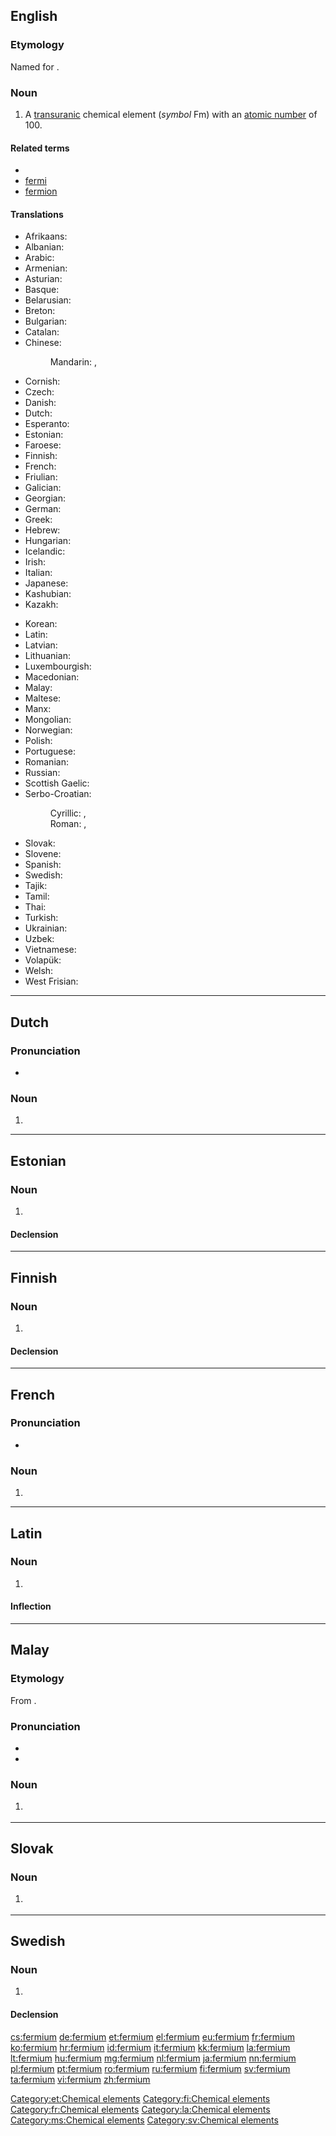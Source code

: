 {{also|Fermium}}
==English==

{{elements|Fm|einsteinium|Es|mendelevium|Md}}

===Etymology===
Named for {{w|Enrico Fermi}}.

===Noun===
{{en-noun|-}}
{{wikipedia}}

# A [[transuranic]] chemical element (''symbol'' Fm) with an [[atomic number]] of 100.

====Related terms====
* {{w|Enrico Fermi|Fermi}}
* [[fermi]]
* [[fermion]]

====Translations====
{{trans-top|chemical element}}
* Afrikaans: {{t|af|fermium}}
* Albanian: {{t|sq|fermium}}
* Arabic: {{t|ar|فرميوم|tr=fírmiyum|m}}
* Armenian: {{t|hy|ֆերմիում|tr=fermium}}
* Asturian: {{t|ast|fermiu|m}}
* Basque: {{t|eu|fermioa}}
* Belarusian: {{t|be|фермiй|tr=férmij|m}}
* Breton: {{t|br|fermiom}}
* Bulgarian: {{t|bg|фермий|m|tr=férmij}}
* Catalan: {{t|ca|fermi|m}}
* Chinese:
*: Mandarin: {{t+|cmn|鐨}}, {{t+|cmn|镄|tr=fèi}}
* Cornish: {{t|kw|fermyum}}
* Czech: {{t+|cs|fermium}}
* Danish: {{t|da|fermium}}
* Dutch: {{t+|nl|fermium|n}}
* Esperanto: {{t|eo|fermio}}
* Estonian: {{t+|et|fermium}}
* Faroese: {{t|fo|fermium}}
* Finnish: {{t+|fi|fermium}}
* French: {{t+|fr|fermium|m}}
* Friulian: {{t|fur|fermi}}
* Galician: {{t+|gl|fermio|m}}
* Georgian: {{t|ka|ფერმიუმი|tr=p‘ermiumi}}
* German: {{t+|de|Fermium|n}}
* Greek: {{t+|el|φέρμιο|n|tr=férmio}}
* Hebrew: {{t+|he|פרמיום|tr=férmiyum}}
* Hungarian: {{t+|hu|fermium}}
* Icelandic: {{t+|is|fermín}}
* Irish: {{t|ga|fearmiam}}
* Italian: {{t+|it|fermio|m}}
* Japanese: {{t+|ja|フェルミウム|tr=ferumiumu}}
* Kashubian: {{t|csb|ferm}}
* Kazakh: {{t|kk|фермий|tr=fermii|sc=Cyrl}}
{{trans-mid}}
* Korean: {{t+|ko|페르뮴|tr=pereumyum}}
* Latin: {{t+|la|fermium|n}}
* Latvian: {{t|lv|fermijs}}
* Lithuanian: {{t+|lt|fermis}}
* Luxembourgish: {{t|lb|Fermium|n}}
* Macedonian: {{t|mk|фермиум|tr=férmium|m}}
* Malay: {{t|ms|fermium}}
* Maltese: {{t|mt|fermjum}}
* Manx: {{t|gv|fermium}}
* Mongolian: {{t|mn|ферми|tr=fermi}}
* Norwegian: {{t|no|fermium}}
* Polish: {{t+|pl|ferm|m}}
* Portuguese: {{t+|pt|férmio|m}}
* Romanian: {{t+|ro|fermiu|n}}
* Russian: {{t+|ru|фермий|m|tr=férmij}}
* Scottish Gaelic: {{t|gd|feirmiam}}
* Serbo-Croatian:
*: Cyrillic: {{t|sh|фермиj|m}}, {{t|sh|фермиjум|m}}
*: Roman: {{t|sh|fermij|m}}, {{t|sh|fermijum|m}}
* Slovak: {{t|sk|fermium}}
* Slovene: {{t+|sl|fermij}}
* Spanish: {{t+|es|fermio|m}}
* Swedish: {{t+|sv|fermium|n}}
* Tajik: {{t|tg|fermi'}}
* Tamil: {{t|ta|வெளுகன்|tr=veLugan}}
* Thai: {{t|th|เฟอร์เมียม|tr=foemiam}}
* Turkish: {{t+|tr|fermiyum}}
* Ukrainian: {{t|uk|фермiй|tr=férmij|m}}
* Uzbek: {{t|uz|фермий|tr=fermiy|sc=Cyrl}}
* Vietnamese: {{t|vi|fecmi}}
* Volapük: {{t|vo|fermin}}
* Welsh: {{t|cy|ffermiwm}}
* West Frisian: {{t|fy|fermium}}
{{trans-bottom}}

----

==Dutch==
{{wikipedia|lang=nl}}
{{elements|Fm|einsteinium|Es|mendelevium|Md|lang=nl}}

===Pronunciation===
* {{audio|Nl-fermium.ogg|Audio}}

===Noun===
{{nl-noun|n|-|-}}

# {{l|en|fermium}}

----

==Estonian==

===Noun===
{{et-noun|fermiumi|fermiumi|par2=fermiumit}}

# {{l|en|fermium}}

====Declension====
{{et-decl-seminar|fermium}}
{{et-decl-redel|fermium}}

[[Category:et:Chemical elements]]

----

==Finnish==
{{wikipedia|lang=fi}}

===Noun===
{{fi-noun}}

# {{l|en|fermium}}

====Declension====
{{fi-decl-risti|fermium|i=0}}

[[Category:fi:Chemical elements]]

----

==French==
{{wikipedia|lang=fr}}

===Pronunciation===
* {{IPA|/fɛʁ.mjɔm/|lang=fr}}

===Noun===
{{fr-noun|m|-}}

# {{l|en|fermium}}

[[Category:fr:Chemical elements]]

----

==Latin==
{{wikipedia|lang=la}}

===Noun===
{{la-noun|fermium|fermii|fermiī|n|second}}

# {{l|en|fermium}}

====Inflection====
{{la-decl-2nd-N|fermi}}

[[Category:la:Chemical elements]]

----

==Malay==
{{wikipedia|lang=ms}}
{{elements|Fm|einsteinium|Es|mendelevium|Md|lang=ms}}

===Etymology===
From {{etyl|en|ms}} {{term|fermium|lang=en}}.

===Pronunciation===
* {{IPA|[fə(r)miom]|[fə(r)miəm]|lang=ms}}
* {{rhymes|iom|jom|om|lang=ms}}

===Noun===
{{head|ms|noun}}

# {{l|en|fermium}} {{gloss|chemical element}}

[[Category:ms:Chemical elements]]

----

==Slovak==
{{elements|Fm|einsteinium|Es|mendelevium|Md|lang=sk}}

===Noun===
{{sk-noun|g=n|gen=fermia|decl=mesto}}

# {{l|en|fermium}} {{gloss|element}}

----

==Swedish==
{{wikipedia|lang=sv}}

===Noun===
{{sv-noun|n|-}}

# {{l|en|fermium}}

====Declension====
{{sv-noun-unc-irreg-n|2=fermiumet}}

[[Category:sv:Chemical elements]]

[[cs:fermium]]
[[de:fermium]]
[[et:fermium]]
[[el:fermium]]
[[eu:fermium]]
[[fr:fermium]]
[[ko:fermium]]
[[hr:fermium]]
[[id:fermium]]
[[it:fermium]]
[[kk:fermium]]
[[la:fermium]]
[[lt:fermium]]
[[hu:fermium]]
[[mg:fermium]]
[[nl:fermium]]
[[ja:fermium]]
[[nn:fermium]]
[[pl:fermium]]
[[pt:fermium]]
[[ro:fermium]]
[[ru:fermium]]
[[fi:fermium]]
[[sv:fermium]]
[[ta:fermium]]
[[vi:fermium]]
[[zh:fermium]]